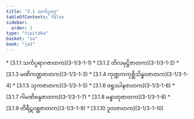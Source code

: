 ```yaml
---
title: "3.1 သင်္ကပ္ပဝဂ္ဂ"
tableOfContents: false
sidebar:
  order: 1
type: "tipitaka"
basket: "su"
book: "ja1"
---
```



<DynamicBreadcrumb />



<TableOfContents book="ja1" section="3.1">
* [3.1.1 သင်္ကပ္ပရာဂဇာတက](3-1/3-1-1)
* [3.1.2 တိလမုဋ္ဌိဇာတက](3-1/3-1-2)
* [3.1.3 မဏိကဏ္ဌဇာတက](3-1/3-1-3)
* [3.1.4 ကုဏ္ဍကကုစ္ဆိသိန္ဓဝဇာတက](3-1/3-1-4)
* [3.1.5 သုကဇာတက](3-1/3-1-5)
* [3.1.6 ဇရူဒပါနဇာတက](3-1/3-1-6)
* [3.1.7 ဂါမဏိစန္ဒဇာတက](3-1/3-1-7)
* [3.1.8 မန္ဓာတုဇာတက](3-1/3-1-8)
* [3.1.9 တိရီဋဝစ္ဆဇာတက](3-1/3-1-9)
* [3.1.10 ဒူတဇာတက](3-1/3-1-10)
</TableOfContents>